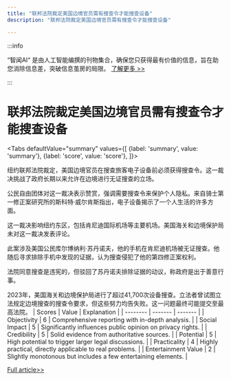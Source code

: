 ```yaml
---
title: "联邦法院裁定美国边境官员需有搜查令才能搜查设备"
description: "联邦法院裁定美国边境官员需有搜查令才能搜查设备"

---
```



:::info

“智闻AI“ 是由人工智能编撰的刊物集合，确保您只获得最有价值的信息，旨在助您消除信息差，突破信息茧房的局限。  [了解更多 >>](/)

:::

# 联邦法院裁定美国边境官员需有搜查令才能搜查设备


<Tabs
	defaultValue="summary"
	values={[
	{label: 'summary', value: 'summary'},
	{label: 'score', value: 'score'},
]}>
<TabItem value="summary">


纽约联邦法院裁定，美国边境官员在搜查旅客电子设备前必须获得搜查令。这一裁决挑战了政府长期以来允许在边境进行无证搜查的立场。

公民自由团体对这一裁决表示赞赏，强调需要搜查令来保护个人隐私。来自骑士第一修正案研究所的斯科特·威尔肯斯指出，电子设备揭示了一个人生活的许多方面。

这一裁决影响纽约东区，包括肯尼迪国际机场等主要机场。美国海关和边境保护局未对这一裁决发表评论。

此案涉及美国公民库尔博纳利·苏丹诺夫，他的手机在肯尼迪机场被无证搜查。他随后寻求排除手机中发现的证据，认为搜查侵犯了他的第四修正案权利。

法院同意搜查是违宪的，但驳回了苏丹诺夫排除证据的动议，称政府是出于善意行事。

2023年，美国海关和边境保护局进行了超过41,700次设备搜查。立法者曾试图立法规定边境搜查的搜查令要求，但这些努力均告失败。这一问题最终可能提交至最高法院。
</TabItem>
<TabItem value="score">
	| Scores     | Value   | Explanation |
	| -------- | ------- | ------- |
	| Objectivity  | 6    | Comprehensive reporting with in-depth analysis.    |
	| Social Impact | 5     | Significantly influences public opinion on privacy rights.    |
	| Credibility    | 5    | Solid evidence from authoritative sources.    |
	| Potential    | 5    | High potential to trigger larger legal discussions.    |
	| Practicality    | 4    | Highly practical, directly applicable to real problems.    |
	| Entertainment Value    | 2    | Slightly monotonous but includes a few entertaining elements.    |
</TabItem>
</Tabs>

[Full article>>](https://techcrunch.com/2024/07/29/us-border-agents-must-get-warrant-before-cell-phone-searches-federal-court-rules/)
